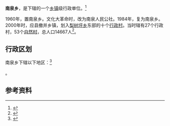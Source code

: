 {{中国乡级行政区|14/06/22/206/000}}

'''南泉乡'''，是{{PRC admin/fullname|14/06/22/206/000|3}}下辖的一个[[乡镇|乡镇]]级行政单位。<ref>{{PRC admin/ref sgc|{{PRC admin/parent|14/06/22/206/000}}}}</ref>

1960年，置南泉乡。文化大革命时，改为南泉人民公社。1984年，复为南泉乡。2000年时，应县撤并乡镇，划入[[梨树坪乡|梨树坪乡]]东部的十个[[行政村|行政村]]。当时辖有27个行政村，53个[[自然村|自然村]]，总人口14667人<ref>{{Cite web |url=http://www.yingxian.gov.cn/jigougaikuang/18779.jhtml |title=南泉乡 |accessdate=2018-06-25 |author= |date=2016-09-28 |work= |publisher=应县人民政府网站 |language=Zh-hans |archive-url=https://web.archive.org/web/20180625021623/http://www.yingxian.gov.cn/jigougaikuang/18779.jhtml |archive-date=2018-06-25 |dead-url=yes }}</ref>。

== 行政区划 ==

南泉乡下辖以下地区：<ref>{{PRC admin/ref sgc|14/06/22/206/000}}</ref>

{{PRC admin/children|14/06/22/206/000}}。

== 参考资料 ==

{{reflist}}

{{PRC admin/navcat|14/06/22/206/000}}
{{山西行政区划小作品}}
